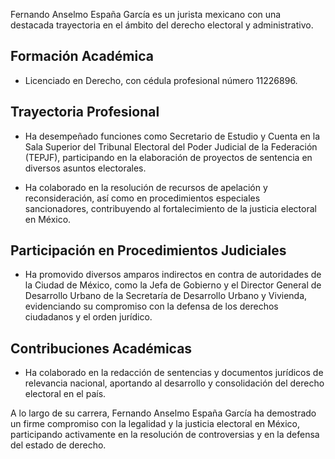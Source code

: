 Fernando Anselmo España García es un jurista mexicano con una destacada trayectoria en el ámbito del derecho electoral y administrativo.

## Formación Académica

- Licenciado en Derecho, con cédula profesional número 11226896.

## Trayectoria Profesional

- Ha desempeñado funciones como Secretario de Estudio y Cuenta en la Sala Superior del Tribunal Electoral del Poder Judicial de la Federación (TEPJF), participando en la elaboración de proyectos de sentencia en diversos asuntos electorales.

- Ha colaborado en la resolución de recursos de apelación y reconsideración, así como en procedimientos especiales sancionadores, contribuyendo al fortalecimiento de la justicia electoral en México.

## Participación en Procedimientos Judiciales

- Ha promovido diversos amparos indirectos en contra de autoridades de la Ciudad de México, como la Jefa de Gobierno y el Director General de Desarrollo Urbano de la Secretaría de Desarrollo Urbano y Vivienda, evidenciando su compromiso con la defensa de los derechos ciudadanos y el orden jurídico.

## Contribuciones Académicas

- Ha colaborado en la redacción de sentencias y documentos jurídicos de relevancia nacional, aportando al desarrollo y consolidación del derecho electoral en el país.

A lo largo de su carrera, Fernando Anselmo España García ha demostrado un firme compromiso con la legalidad y la justicia electoral en México, participando activamente en la resolución de controversias y en la defensa del estado de derecho.
